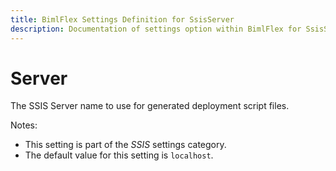 ---
title: BimlFlex Settings Definition for SsisServer
description: Documentation of settings option within BimlFlex for SsisServer
---
<head>
  <meta name="varigenceProduct" content="BimlFlex"></meta>
  <meta name="varigenceArticleType" content="Reference"></meta>
</head>


# Server

The SSIS Server name to use for generated deployment script files.

Notes:

* This setting is part of the *SSIS* settings category.
* The default value for this setting is `localhost`.
